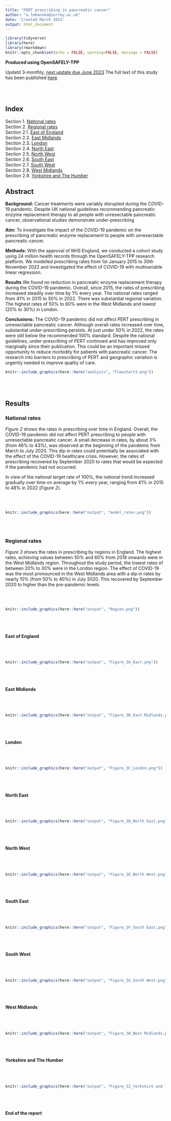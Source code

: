 ```yaml
---
title: "PERT prescribing in pancreatic cancer"
author: "a.lemanska@surrey.ac.uk"
date: 'Created March 2023'
output: html_document
---
```


```r
library(tidyverse)
library(here)
library(rmarkdown)
knitr::opts_chunk$set(echo = FALSE, warning=FALSE, message = FALSE)
```

**Produced using OpenSAFELY-TPP**

Updatd 3-monthly, <span style="text-decoration:underline">next update due June 2023</span>
The full text of this study has been published [here](https://doi.org/10.1101/2022.07.08.22277317)

<br/><br/>

## Index 
Section 1. [National rates]<br/>
Section 2. [Regional rates]<br/>
Section 2.1. [East of England]<br/>
Section 2.2. [East Midlands]<br/>
Section 2.3. [London]<br/>
Section 2.4. [North East]<br/>
Section 2.5. [North West]<br/>
Section 2.6. [South East]<br/>
Section 2.7. [South West]<br/>
Section 2.8. [West Midlands]<br/>
Section 2.9. [Yorkshire and The Humber]<br/>

## Abstract
**Background:** Cancer treatments were variably disrupted during the COVID-19 pandemic. Despite UK national guidelines recommending pancreatic enzyme replacement therapy to all people with unresectable pancreatic cancer, observational studies demonstrate under-prescribing

<b>Aim:</b> To investigate the impact of the COVID-19 pandemic on the prescribing of pancreatic enzyme replacement to people with unresectable pancreatic cancer.

**Methods:** With the approval of NHS England, we conducted a cohort study using 24 million health records through the OpenSAFELY-TPP research platform. We modelled prescribing rates from 1st January 2015 to 30th November 2022 and investigated the effect of COVID-19 with multivariable linear regression.

**Results** We found no reduction in pancreatic enzyme replacement therapy during the COVID-19 pandemic. Overall, since 2015, the rates of prescribing increased steadily over time by 1% every year. The national rates ranged from 41% in 2015 to 50% in 2022. There was substantial regional variation. The highest rates of 50% to 60% were in the West Midlands and lowest (20% to 30%) in London.

**Conclusions:** 
The COVID-19 pandemic did not affect PERT prescribing in unresectable pancreatic cancer. Although overall rates increased over time, substantial under-prescribing persists. At just under 50% in 2022, the rates were still below the recommended 100% standard. Despite the national guidelines, under-prescribing of PERT continued and has improved only marginally since their publication. This could be an important missed opportunity to reduce morbidity for patients with pancreatic cancer. The research into barriers to prescribing of PERT and geographic variation is urgently needed to improve quality of care.
```r
knitr::include_graphics(here::here("analysis", "Flowchart3.png"))
```

<br/><br/>

## Results 

### National rates
_Figure 2_ shows the rates in prescribing over time in England. Overall, the COVID-19 pandemic did not affect PERT prescribing to people with unresectable pancreatic cancer. A small decrease in rates, by about 3% (from 46% to 43%), was observed at the beginning of the pandemic from March to July 2020. This dip in rates could potentially be associated with the effect of the COVID-19 healthcare crisis. However, the rates of prescribing recovered by September 2020 to rates that would be expected if the pandemic had not occurred. 

In view of the national target rate of 100%, the national trend increased gradually over time on average by 1% every year, ranging from 41% in 2015 to 48% in 2022 (_Figure 2_). 

<br/><br/>

```r
knitr::include_graphics(here::here("output", "model_rates.png"))
```

<br/><br/>

### Regional rates
_Figure 3_ shows the rates in prescribing by regions in England. The highest rates, achieving values between 50% and 60% from 2018 onwards were in the West Midlands region. Throughout the study period, the lowest rates of between 20% to 30% were in the London region. The effect of COVID-19 was the most pronounced in the West Midlands area with a dip in rates by nearly 10% (from 50% to 40%) in July 2020. This recovered by September 2020 to higher than the pre-pandemic levels. 

<br/><br/>

```r
knitr::include_graphics(here::here("output", "Region.png"))
```

<br/><br/>

#### East of England

<br/><br/>

```r
knitr::include_graphics(here::here("output", "Figure_3A_East.png"))
```

<br/><br/>

#### East Midlands

<br/><br/>

```r
knitr::include_graphics(here::here("output", "Figure_3B_East Midlands.png"))
```

<br/><br/>

#### London

<br/><br/>

```r
knitr::include_graphics(here::here("output", "Figure_3C_London.png"))
```

<br/><br/>

#### North East

<br/><br/>

```r
knitr::include_graphics(here::here("output", "Figure_3D_North East.png"))
```

<br/><br/>

#### North West

<br/><br/>

```r
knitr::include_graphics(here::here("output", "Figure_3E_North West.png"))
```

<br/><br/>

#### South East

<br/><br/>

```r
knitr::include_graphics(here::here("output", "Figure_3F_South East.png"))
```

<br/><br/>

#### South West

<br/><br/>

```r
knitr::include_graphics(here::here("output", "Figure_3G_South West.png"))
```

<br/><br/>

#### West Midlands

<br/><br/>

```r
knitr::include_graphics(here::here("output", "Figure_3H_West Midlands.png"))
```

<br/><br/>

#### Yorkshire and The Humber

<br/><br/>

```r
knitr::include_graphics(here::here("output", "Figure_3I_Yorkshire and The Humber.png"))
```

<br/><br/>

#### End of the report

<br/><br/>
<br/><br/>

